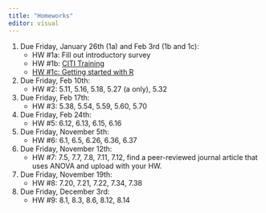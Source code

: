 ```yaml
---
title: "Homeworks"
editor: visual
---
```


1.  Due Friday, January 26th (1a) and Feb 3rd (1b and 1c):
    -   HW #1a: Fill out introductory survey
    -   HW #1b: [CITI Training](labs/Hw1_citi.pdf)
    -   [HW #1c: Getting started with R](labs/intro_to_r.html)
2.  Due Friday, Feb 10th:
    -   HW #2: 5.11, 5.16, 5.18, 5.27 (a only), 5.32
3.  Due Friday, Feb 17th:
    -   HW #3: 5.38, 5.54, 5.59, 5.60, 5.70
4.  Due Friday, Feb 24th:
    -   HW #5: 6.12, 6.13, 6.15, 6.16
5.  Due Friday, November 5th:
    -   HW #6: 6.1, 6.5, 6.26, 6.36, 6.37
6.  Due Friday, November 12th:
    -   HW #7: 7.5, 7.7, 7.8, 7.11, 7.12, find a peer-reviewed journal article that uses ANOVA and upload with your HW.
7.  Due Friday, November 19th:
    -   HW #8: 7.20, 7.21, 7.22, 7.34, 7.38
8.  Due Friday, December 3rd:
    -   HW #9: 8.1, 8.3, 8.6, 8.12, 8.14
